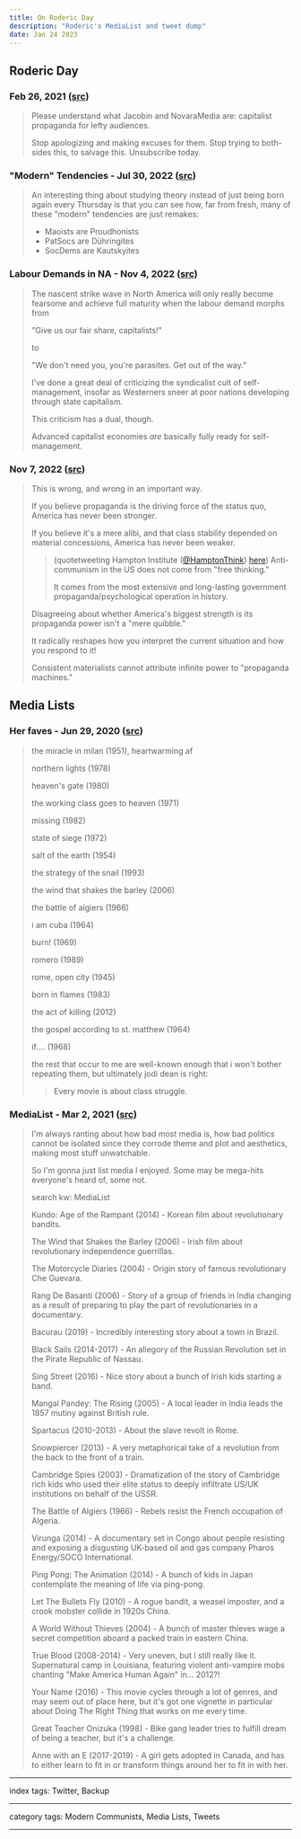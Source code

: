 ```yaml
---
title: On Roderic Day
description: "Roderic's MediaList and tweet dump"
date: Jan 24 2023
---
```


## Roderic Day

### Feb 26, 2021 ([src](https://twitter.com/RodericDay/status/1365287733523083266))

> Please understand what Jacobin and NovaraMedia are: capitalist propaganda for lefty audiences.
>
> Stop apologizing and making excuses for them. Stop trying to both-sides this, to salvage this. Unsubscribe today.

### "Modern" Tendencies - Jul 30, 2022 ([src](https://twitter.com/RodericDay/status/1553578289230487552))

> An interesting thing about studying theory instead of just being born again every Thursday is that you can see how, far from fresh, many of these "modern" tendencies are just remakes:
> - Maoists are Proudhonists
> - PatSocs are Dühringites
> - SocDems are Kautskyites

### Labour Demands in NA - Nov 4, 2022 ([src](https://twitter.com/RodericDay/status/1588725053193322500))

> The nascent strike wave in North America will only really become fearsome and achieve full maturity when the labour demand morphs from
>
> "Give us our fair share, capitalists!"
>
> to
>
> "We don't need you, you're parasites. Get out of the way."
>
> I've done a great deal of criticizing the syndicalist cult of self-management, insofar as Westerners sneer at poor nations developing through state capitalism.
>
> This criticism has a dual, though.
>
> Advanced capitalist economies *are* basically fully ready for self-management.

### Nov 7, 2022 ([src](https://twitter.com/RodericDay/status/1589748793896943621))

> This is wrong, and wrong in an important way.
>
> If you believe propaganda is the driving force of the status quo, America has never been stronger.
>
> If you believe it's a mere alibi, and that class stability depended on material concessions, America has never been weaker.
> > (quotetweeting Hampton Institute ([@HamptonThink](https://twitter.com/HamptonThink)) [here](https://twitter.com/HamptonThink/status/1589746789082894336))
> > Anti-communism in the US does not come from "free thinking."
> >
> > It comes from the most extensive and long-lasting government propaganda/psychological operation in history.
>
> Disagreeing about whether America's biggest strength is its propaganda power isn't a "mere quibble."
>
> It radically reshapes how you interpret the current situation and how you respond to it!
>
> Consistent materialists cannot attribute infinite power to "propaganda machines."

## Media Lists

### Her faves - Jun 29, 2020 ([src](https://twitter.com/NiaFrome/status/1277464974995206156))

> the miracle in milan (1951), heartwarming af
>
> northern lights (1978)
>
> heaven's gate (1980)
>
> the working class goes to heaven (1971)
>
> missing (1982)
>
> state of siege (1972)
>
> salt of the earth (1954)
>
> the strategy of the snail (1993)
>
> the wind that shakes the barley (2006)
>
> the battle of algiers (1966)
>
> i am cuba (1964)
>
> burn! (1969)
>
> romero (1989)
>
> rome, open city (1945)
>
> born in flames (1983)
>
> the act of killing (2012)
>
> the gospel according to st. matthew (1964)
>
> if.... (1968)
>
> the rest that occur to me are well-known enough that i won't bother repeating them, but ultimately jodi dean is right:
> > Every movie is about class struggle.

### MediaList - Mar 2, 2021 ([src](https://twitter.com/RodericDay/status/1366960353205231617))

> I'm always ranting about how bad most media is, how bad politics cannot be isolated since they corrode theme and plot and aesthetics, making most stuff unwatchable.
>
> So I'm gonna just list media I enjoyed. Some may be mega-hits everyone's heard of, some not.
>
> search kw: MediaList
>
> Kundo: Age of the Rampant (2014) - Korean film about revolutionary bandits.
>
> The Wind that Shakes the Barley (2006) - Irish film about revolutionary independence guerrillas.
>
> The Motorcycle Diaries (2004) - Origin story of famous revolutionary Che Guevara.
>
> Rang De Basanti (2006) - Story of a group of friends in India changing as a result of preparing to play the part of revolutionaries in a documentary.
>
> Bacurau (2019) - Incredibly interesting story about a town in Brazil.
>
> Black Sails (2014-2017) - An allegory of the Russian Revolution set in the Pirate Republic of Nassau.
>
> Sing Street (2016) - Nice story about a bunch of Irish kids starting a band.
>
> Mangal Pandey: The Rising (2005) - A local leader in India leads the 1857 mutiny against British rule.
>
> Spartacus (2010-2013) - About the slave revolt in Rome.
>
> Snowpiercer (2013) - A very metaphorical take of a revolution from the back to the front of a train.
>
> Cambridge Spies (2003) - Dramatization of the story of Cambridge rich kids who used their elite status to deeply infiltrate US/UK institutions on behalf of the USSR.
>
> The Battle of Algiers (1966) - Rebels resist the French occupation of Algeria.
>
> Virunga (2014) - A documentary set in Congo about people resisting and exposing a disgusting UK-based oil and gas company Pharos Energy/SOCO International.
>
> Ping Pong: The Animation (2014) - A bunch of kids in Japan contemplate the meaning of life via ping-pong.
>
> Let The Bullets Fly (2010) - A rogue bandit, a weasel imposter, and a crook mobster collide in 1920s China.
>
> A World Without Thieves (2004) - A bunch of master thieves wage a secret competition aboard a packed train in eastern China.
>
> True Blood (2008-2014) - Very uneven, but I still really like it. Supernatural camp in Louisiana, featuring violent anti-vampire mobs chanting "Make America Human Again" in... 2012?!
>
> Your Name (2016) - This movie cycles through a lot of genres, and may seem out of place here, but it's got one vignette in particular about Doing The Right Thing that works on me every time.
>
> Great Teacher Onizuka (1998) - Bike gang leader tries to fulfill dream of being a teacher, but it's a challenge.
>
> Anne with an E (2017-2019) - A girl gets adopted in Canada, and has to either learn to fit in or transform things around her to fit in with her.


---

index tags: Twitter, Backup

---

category tags: Modern Communists, Media Lists, Tweets

---
